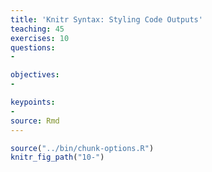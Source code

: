 ```yaml
---
title: 'Knitr Syntax: Styling Code Outputs'
teaching: 45
exercises: 10
questions:
- 

objectives:
- 

keypoints:
- 
source: Rmd
---
```


```r
source("../bin/chunk-options.R")
knitr_fig_path("10-")
```
